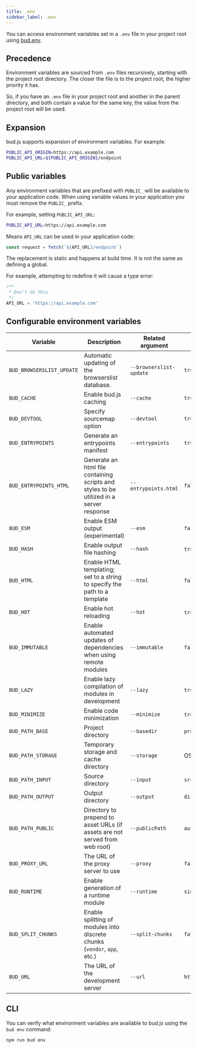 ```yaml
---
title: .env
sidebar_label: .env
---
```


You can access environment variables set in a `.env` file in your project root using [bud.env](/reference/bud.env).

## Precedence

Environment variables are sourced from `.env` files recursively, starting with the project root directory. The closer the file is to the project root, the higher priority it has.

So, if you have an `.env` file in your project root and another in the parent directory, and both contain a value for the same key, the value from the project root will be used.

## Expansion

bud.js supports expansion of environment variables. For example:

```sh title=.env
PUBLIC_API_ORIGIN=https://api.example.com
PUBLIC_API_URL=${PUBLIC_API_ORIGIN}/endpoint
```

## Public variables

Any environment variables that are prefixed with `PUBLIC_` will be available to your application code. When using variable values in your application you
must remove the `PUBLIC_` prefix.

For example, setting `PUBLIC_API_URL`:

```sh title=.env
PUBLIC_API_URL=https://api.example.com
```

Means `API_URL` can be used in your application code:

```js
const request = fetch(`${API_URL}/endpoint`)
```

The replacement is static and happens at build time. It is not the same as defining a global.

For example, attempting to redefine it will cause a type error:

```js
/**
 * Don't do this
 */
API_URL = 'https://api.example.com'
```

## Configurable environment variables

| Variable                  | Description                                                                             | Related argument        | Default value           |
| ------------------------- | --------------------------------------------------------------------------------------- | ----------------------- | ----------------------- |
| `BUD_BROWSERSLIST_UPDATE` | Automatic updating of the browserslist database.                                        | `--browserslist-update` | `true`                  |
| `BUD_CACHE`               | Enable bud.js caching                                                                   | `--cache`               | `true`                  |
| `BUD_DEVTOOL`             | Specify sourcemap option                                                                | `--devtool`             | `true`                  |
| `BUD_ENTRYPOINTS`         | Generate an entrypoints manifest                                                        | `--entrypoints`         | `true`                  |
| `BUD_ENTRYPOINTS_HTML`    | Generate an html file containing scripts and styles to be utilized in a server response | `--entrypoints.html`    | `false`                 |
| `BUD_ESM`                 | Enable ESM output (experimental)                                                        | `--esm`                 | `false`                 |
| `BUD_HASH`                | Enable output file hashing                                                              | `--hash`                | `true` in production    |
| `BUD_HTML`                | Enable HTML templating; set to a string to specify the path to a template               | `--html`                | `false`                 |
| `BUD_HOT`                 | Enable hot reloading                                                                    | `--hot`                 | `true` in development   |
| `BUD_IMMUTABLE`           | Enable automated updates of dependencies when using remote modules                      | `--immutable`           | `false`                 |
| `BUD_LAZY`                | Enable lazy compilation of modules in development                                       | `--lazy`                | `true`                  |
| `BUD_MINIMIZE`            | Enable code minimization                                                                | `--minimize`            | `true` in production    |
| `BUD_PATH_BASE`           | Project directory                                                                       | `--basedir`             | `process.cwd()`         |
| `BUD_PATH_STORAGE`        | Temporary storage and cache directory                                                   | `--storage`             | OS cache directory      |
| `BUD_PATH_INPUT`          | Source directory                                                                        | `--input`               | `src`                   |
| `BUD_PATH_OUTPUT`         | Output directory                                                                        | `--output`              | `dist`                  |
| `BUD_PATH_PUBLIC`         | Directory to prepend to asset URLs (if assets are not served from web root)             | `--publicPath`          | `auto`                  |
| `BUD_PROXY_URL`           | The URL of the proxy server to use                                                      | `--proxy`               | `false`                 |
| `BUD_RUNTIME`             | Enable generation of a runtime module                                                   | `--runtime`             | `single`                |
| `BUD_SPLIT_CHUNKS`        | Enable splitting of modules into discrete chunks (`vendor`, `app`, etc.)                | `--split-chunks`        | `false`                 |
| `BUD_URL`                 | The URL of the development server                                                       | `--url`                 | `http://localhost:3000` |

## CLI

You can verify what environment variables are available to bud.js using the `bud env` command:

```sh npm2yarn
npm run bud env
```
